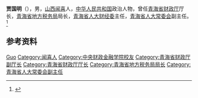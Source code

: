 '''贾国明'''（{{bd|1944年|5月|}}），男，[[山西|山西]][[闻喜|闻喜]]人，[[中华人民共和国|中华人民共和国]]政治人物，曾任[[青海省财政厅|青海省财政厅]]厅长，[[青海省地方税务局|青海省地方税务局]]局长，[[青海省人大财经委|青海省人大财经委]]主任，[[青海省人大常委会|青海省人大常委会]]副主任。<ref>{{Cite web|title=贾国明|url=http://alumni.cufe.edu.cn/info/1130/4043.htm|accessdate=2020-07-18|work=中央财经校友总会|archiveurl=https://web.archive.org/web/20200718093142/http://alumni.cufe.edu.cn/info/1130/4043.htm|archivedate=2020-07-18|dead-url=no}}</ref>

== 参考资料 ==
{{reflist}}

{{中国人物小作品}}

{{Authority control}}
{{DEFAULTSORT:Jia贾}}
[[Category:贾姓|Guo]]
[[Category:闻喜人|Category:闻喜人]]
[[Category:中央财政金融学院校友|Category:中央财政金融学院校友]]
[[Category:青海省财政厅副厅长|Category:青海省财政厅副厅长]]
[[Category:青海省财政厅厅长|Category:青海省财政厅厅长]]
[[Category:青海省地方税务局局长|Category:青海省地方税务局局长]]
[[Category:青海省人大常委会副主任|Category:青海省人大常委会副主任]]